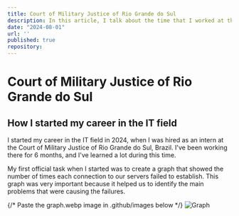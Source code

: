 ```yaml
---
title: Court of Military Justice of Rio Grande do Sul
description: In this article, I talk about the time that I worked at the Court of Military Justice of Rio Grande do Sul, Brazil.
date: "2024-08-01"
url: ''
published: true
repository:
---
```


# Court of Military Justice of Rio Grande do Sul
## How I started my career in the IT field

I started my career in the IT field in 2024, when I was hired as an intern at the Court of Military Justice of Rio Grande do Sul, Brazil. I've been working there for 6 months, and I've learned a lot during this time.

My first official task when I started was to create a graph that showed the number of times each connection to our servers failed to establish. This graph was very important because it helped us to identify the main problems that were causing the failures.

{/* Paste the graph.webp image in .github/images below */}
![Graph](/graph.webp)

